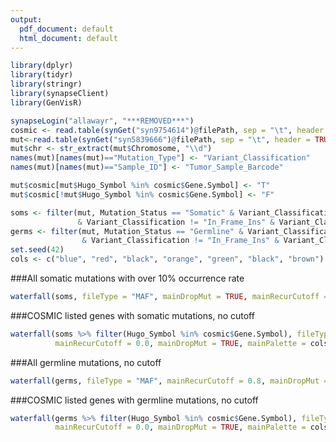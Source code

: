 ```yaml
---
output:
  pdf_document: default
  html_document: default
---
```


```r

library(dplyr)
library(tidyr)
library(stringr)
library(synapseClient)
library(GenVisR)

synapseLogin("allawayr", "***REMOVED***")
cosmic <- read.table(synGet("syn9754614")@filePath, sep = "\t", header = TRUE, colClasses = "character")
mut<-read.table(synGet("syn5839666")@filePath, sep = "\t", header = TRUE, colClasses = "character")
mut$chr <- str_extract(mut$Chromosome, "\\d")
names(mut)[names(mut)=="Mutation_Type"] <- "Variant_Classification"
names(mut)[names(mut)=="Sample_ID"] <- "Tumor_Sample_Barcode"

mut$cosmic[mut$Hugo_Symbol %in% cosmic$Gene.Symbol] <- "T"
mut$cosmic[!mut$Hugo_Symbol %in% cosmic$Gene.Symbol] <- "F"

soms <- filter(mut, Mutation_Status == "Somatic" & Variant_Classification != "Silent" & Variant_Classification != "Intron"
               & Variant_Classification != "In_Frame_Ins" & Variant_Classification != "In_Frame_Del")
germs <- filter(mut, Mutation_Status == "Germline" & Variant_Classification != "Silent" & Variant_Classification != "Intron"
                & Variant_Classification != "In_Frame_Ins" & Variant_Classification != "In_Frame_Del")
set.seed(42)
cols <- c("blue", "red", "black", "orange", "green", "black", "brown")

```

###All somatic mutations with over 10% occurrence rate
```r
waterfall(soms, fileType = "MAF", mainDropMut = TRUE, mainRecurCutoff = 0.1, mainPalette = cols)
```

###COSMIC listed genes with somatic mutations, no cutoff
```r

waterfall(soms %>% filter(Hugo_Symbol %in% cosmic$Gene.Symbol), fileType = "MAF", 
          mainRecurCutoff = 0.0, mainDropMut = TRUE, mainPalette = cols)
```

###All germline mutations, no cutoff
```r
waterfall(germs, fileType = "MAF", mainRecurCutoff = 0.8, mainDropMut = TRUE, mainPalette = cols)
```

###COSMIC listed genes with germline mutations, no cutoff
```r

waterfall(germs %>% filter(Hugo_Symbol %in% cosmic$Gene.Symbol), fileType = "MAF", 
          mainRecurCutoff = 0.0, mainDropMut = TRUE, mainPalette = cols)
```
